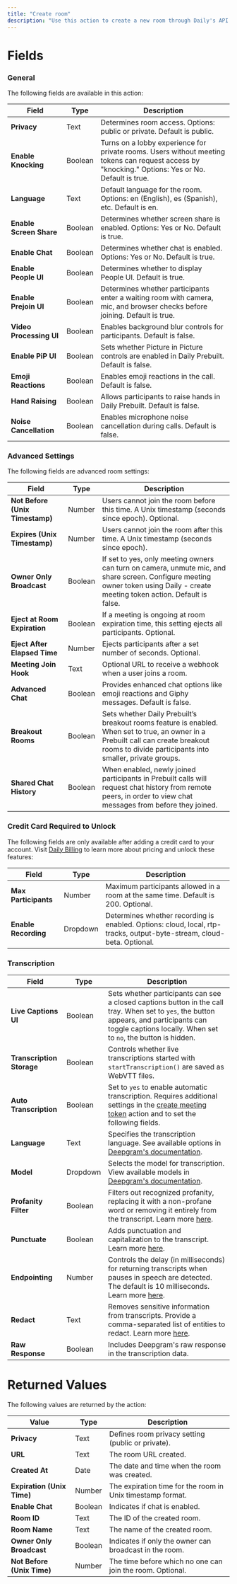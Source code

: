```yaml
---
title: "Create room"
description: "Use this action to create a new room through Daily's API. Learn more about this API call at [Daily API Reference](https://docs.daily.co/reference#create-room)."
---
```




# Fields

### General

The following fields are available in this action:

| **Field**               | **Type** | **Description**                                                                                                                                    |
| ----------------------- | -------- | -------------------------------------------------------------------------------------------------------------------------------------------------- |
| **Privacy**             | Text     | Determines room access. Options: public or private. Default is public.                                                                             |
| **Enable Knocking**     | Boolean  | Turns on a lobby experience for private rooms. Users without meeting tokens can request access by "knocking." Options: Yes or No. Default is true. |
| **Language**            | Text     | Default language for the room. Options: en (English), es (Spanish), etc. Default is en.                                                            |
| **Enable Screen Share** | Boolean  | Determines whether screen share is enabled. Options: Yes or No. Default is true.                                                                   |
| **Enable Chat**         | Boolean  | Determines whether chat is enabled. Options: Yes or No. Default is true.                                                                           |
| **Enable People UI**    | Boolean  | Determines whether to display People UI. Default is true.                                                                                          |
| **Enable Prejoin UI**   | Boolean  | Determines whether participants enter a waiting room with camera, mic, and browser checks before joining. Default is true.                         |
| **Video Processing UI** | Boolean  | Enables background blur controls for participants. Default is false.                                                                               |
| **Enable PiP UI**       | Boolean  | Sets whether Picture in Picture controls are enabled in Daily Prebuilt. Default is false.                                                          |
| **Emoji Reactions**     | Boolean  | Enables emoji reactions in the call. Default is false.                                                                                             |
| **Hand Raising**        | Boolean  | Allows participants to raise hands in Daily Prebuilt. Default is false.                                                                            |
| **Noise Cancellation**  | Boolean  | Enables microphone noise cancellation during calls. Default is false.                                                                              |

### Advanced Settings

The following fields are advanced room settings:

| **Field**                       | **Type** | **Description**                                                                                                                                                                               |
| ------------------------------- | -------- | --------------------------------------------------------------------------------------------------------------------------------------------------------------------------------------------- |
| **Not Before (Unix Timestamp)** | Number   | Users cannot join the room before this time. A Unix timestamp (seconds since epoch). Optional.                                                                                                |
| **Expires (Unix Timestamp)**    | Number   | Users cannot join the room after this time. A Unix timestamp (seconds since epoch).                                                                                                           |
| **Owner Only Broadcast**        | Boolean  | If set to yes, only meeting owners can turn on camera, unmute mic, and share screen. Configure meeting owner token using Daily - create meeting token action. Default is false.               |
| **Eject at Room Expiration**    | Boolean  | If a meeting is ongoing at room expiration time, this setting ejects all participants. Optional.                                                                                              |
| **Eject After Elapsed Time**    | Number   | Ejects participants after a set number of seconds. Optional.                                                                                                                                  |
| **Meeting Join Hook**           | Text     | Optional URL to receive a webhook when a user joins a room.                                                                                                                                   |
| **Advanced Chat**               | Boolean  | Provides enhanced chat options like emoji reactions and Giphy messages. Default is false.                                                                                                     |
| **Breakout Rooms**              | Boolean  | Sets whether Daily Prebuilt’s breakout rooms feature is enabled. When set to true, an owner in a Prebuilt call can create breakout rooms to divide participants into smaller, private groups. |
| **Shared Chat History**         | Boolean  | When enabled, newly joined participants in Prebuilt calls will request chat history from remote peers, in order to view chat messages from before they joined.                                |

### Credit Card Required to Unlock

The following fields are only available after adding a credit card to your account. Visit [Daily Billing](https://dashboard.daily.co/billing) to learn more about pricing and unlock these features:

| **Field**            | **Type** | **Description**                                                                                                       |
| -------------------- | -------- | --------------------------------------------------------------------------------------------------------------------- |
| **Max Participants** | Number   | Maximum participants allowed in a room at the same time. Default is 200. Optional.                                    |
| **Enable Recording** | Dropdown | Determines whether recording is enabled. Options: cloud, local, rtp-tracks, output-byte-stream, cloud-beta. Optional. |

### Transcription

<dailyPlusFlag feature="feature" />

| **Field**                 | **Type** | **Description**                                                                                                                                                                                                               |
| ------------------------- | -------- | ----------------------------------------------------------------------------------------------------------------------------------------------------------------------------------------------------------------------------- |
| **Live Captions UI**      | Boolean  | Sets whether participants can see a closed captions button in the call tray. When set to `yes`, the button appears, and participants can toggle captions locally. When set to `no`, the button is hidden.                     |
| **Transcription Storage** | Boolean  | Controls whether live transcriptions started with `startTranscription()` are saved as WebVTT files.                                                                                                                           |
| **Auto Transcription**    | Boolean  | Set to `yes` to enable automatic transcription. Requires additional settings in the [create meeting token](/bubble/daily/plugin-reference/actions/create-meeting-token#transcription) action and to set the following fields. |
| **Language**              | Text     | Specifies the transcription language. See available options in [Deepgram's documentation](https://developers.deepgram.com/docs/models-languages-overview).                                                                    |
| **Model**                 | Dropdown | Selects the model for transcription. View available models in [Deepgram's documentation](https://developers.deepgram.com/docs/model).                                                                                         |
| **Profanity Filter**      | Boolean  | Filters out recognized profanity, replacing it with a non-profane word or removing it entirely from the transcript. Learn more [here](https://developers.deepgram.com/docs/profanity-filter).                                 |
| **Punctuate**             | Boolean  | Adds punctuation and capitalization to the transcript. Learn more [here](https://developers.deepgram.com/docs/punctuation).                                                                                                   |
| **Endpointing**           | Number   | Controls the delay (in milliseconds) for returning transcripts when pauses in speech are detected. The default is 10 milliseconds. Learn more [here](https://developers.deepgram.com/docs/endpointing).                       |
| **Redact**                | Text     | Removes sensitive information from transcripts. Provide a comma-separated list of entities to redact. Learn more [here](https://developers.deepgram.com/docs/redaction).                                                      |
| **Raw Response**          | Boolean  | Includes Deepgram's raw response in the transcription data.                                                                                                                                                                   |

# Returned Values

The following values are returned by the action:

| **Value**                  | **Type** | **Description**                                            |
| -------------------------- | -------- | ---------------------------------------------------------- |
| **Privacy**                | Text     | Defines room privacy setting (public or private).          |
| **URL**                    | Text     | The room URL created.                                      |
| **Created At**             | Date     | The date and time when the room was created.               |
| **Expiration (Unix Time)** | Number   | The expiration time for the room in Unix timestamp format. |
| **Enable Chat**            | Boolean  | Indicates if chat is enabled.                              |
| **Room ID**                | Text     | The ID of the created room.                                |
| **Room Name**              | Text     | The name of the created room.                              |
| **Owner Only Broadcast**   | Boolean  | Indicates if only the owner can broadcast in the room.     |
| **Not Before (Unix Time)** | Number   | The time before which no one can join the room. Optional.  |

<dailyBubbleFooter />
